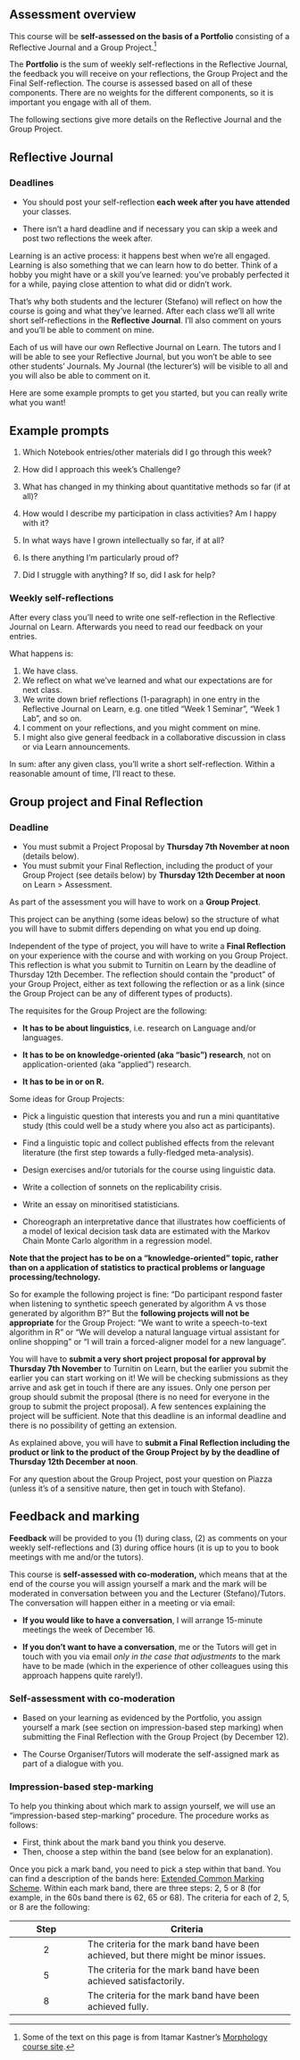 ## Assessment overview

This course will be **self-assessed on the basis of a Portfolio** consisting of a Reflective Journal and a Group Project.[^assessments-1]

[^assessments-1]: Some of the text on this page is from Itamar Kastner's [Morphology course site](https://itamarkast.github.io/UoEmorphology/assessment.html).

The **Portfolio** is the sum of weekly self-reflections in the Reflective Journal, the feedback you will receive on your reflections, the Group Project and the Final Self-reflection. The course is assessed based on all of these components. There are no weights for the different components, so it is important you engage with all of them.

The following sections give more details on the Reflective Journal and the Group Project.

## Reflective Journal

::: callout-important
### Deadlines

-   You should post your self-reflection **each week after you have attended** your classes.

-   There isn't a hard deadline and if necessary you can skip a week and post two reflections the week after.
:::

Learning is an active process: it happens best when we're all engaged. Learning is also something that we can learn how to do better. Think of a hobby you might have or a skill you've learned: you've probably perfected it for a while, paying close attention to what did or didn't work.

That's why both students and the lecturer (Stefano) will reflect on how the course is going and what they've learned. After each class we'll all write short self-reflections in the **Reflective Journal**. I'll also comment on yours and you'll be able to comment on mine.

Each of us will have our own Reflective Journal on Learn. The tutors and I will be able to see your Reflective Journal, but you won't be able to see other students' Journals. My Journal (the lecturer's) will be visible to all and you will also be able to comment on it.

Here are some example prompts to get you started, but you can really write what you want!

::: callout-tip
## Example prompts

1.  Which Notebook entries/other materials did I go through this week?

2.  How did I approach this week's Challenge?

3.  What has changed in my thinking about quantitative methods so far (if at all)?

4.  How would I describe my participation in class activities? Am I happy with it?

5.  In what ways have I grown intellectually so far, if at all?

6.  Is there anything I'm particularly proud of?

7.  Did I struggle with anything? If so, did I ask for help?
:::

### Weekly self-reflections

After every class you'll need to write one self-reflection in the Reflective Journal on Learn. Afterwards you need to read our feedback on your entries.

What happens is:

1.  We have class.
2.  We reflect on what we've learned and what our expectations are for next class.
3.  We write down brief reflections (1-paragraph) in one entry in the Reflective Journal on Learn, e.g. one titled "Week 1 Seminar", "Week 1 Lab", and so on.
4.  I comment on your reflections, and you might comment on mine.
5.  I might also give general feedback in a collaborative discussion in class or via Learn announcements.

In sum: after any given class, you'll write a short self-reflection. Within a reasonable amount of time, I'll react to these.

## Group project and Final Reflection

::: callout-important
### Deadline

-   You must submit a Project Proposal by **Thursday 7th November at noon** (details below).
-   You must submit your Final Reflection, including the product of your Group Project (see details below) by **Thursday 12th December at noon** on Learn \> Assessment.
:::

As part of the assessment you will have to work on a **Group Project**.

This project can be anything (some ideas below) so the structure of what you will have to submit differs depending on what you end up doing.

Independent of the type of project, you will have to write a **Final Reflection** on your experience with the course and with working on you Group Project. This reflection is what you submit to Turnitin on Learn by the deadline of Thursday 12th December. The reflection should contain the "product" of your Group Project, either as text following the reflection or as a link (since the Group Project can be any of different types of products).

The requisites for the Group Project are the following:

-   **It has to be about linguistics**, i.e. research on Language and/or languages.

-   **It has to be on knowledge-oriented (aka "basic") research**, not on application-oriented (aka "applied") research.

-   **It has to be in or on R.**

Some ideas for Group Projects:

-   Pick a linguistic question that interests you and run a mini quantitative study (this could well be a study where you also act as participants).

-   Find a linguistic topic and collect published effects from the relevant literature (the first step towards a fully-fledged meta-analysis).

-   Design exercises and/or tutorials for the course using linguistic data.

-   Write a collection of sonnets on the replicability crisis.

-   Write an essay on minoritised statisticians.

-   Choreograph an interpretative dance that illustrates how coefficients of a model of lexical decision task data are estimated with the Markov Chain Monte Carlo algorithm in a regression model.

**Note that the project has to be on a "knowledge-oriented" topic, rather than on a application of statistics to practical problems or language processing/technology.**

So for example the following project is fine: "Do participant respond faster when listening to synthetic speech generated by algorithm A vs those generated by algorithm B?" But the **following projects will not be appropriate** for the Group Project: "We want to write a speech-to-text algorithm in R" or "We will develop a natural language virtual assistant for online shopping" or "I will train a forced-aligner model for a new language".

You will have to **submit a very short project proposal for approval by Thursday 7th November** to Turnitin on Learn, but the earlier you submit the earlier you can start working on it! We will be checking submissions as they arrive and ask get in touch if there are any issues. Only one person per group should submit the proposal (there is no need for everyone in the group to submit the project proposal). A few sentences explaining the project will be sufficient. Note that this deadline is an informal deadline and there is no possibility of getting an extension.

As explained above, you will have to **submit a Final Reflection including the product or link to the product of the Group Project by by the deadline of Thursday 12th December at noon**.

For any question about the Group Project, post your question on Piazza (unless it's of a sensitive nature, then get in touch with Stefano).

## Feedback and marking

**Feedback** will be provided to you (1) during class, (2) as comments on your weekly self-reflections and (3) during office hours (it is up to you to book meetings with me and/or the tutors).

This course is **self-assessed with co-moderation,** which means that at the end of the course you will assign yourself a mark and the mark will be moderated in conversation between you and the Lecturer (Stefano)/Tutors. The conversation will happen either in a meeting or via email:

-   **If you would like to have a conversation**, I will arrange 15-minute meetings the week of December 16.

-   **If you don't want to have a conversation**, me or the Tutors will get in touch with you via email *only in the case that adjustments* to the mark have to be made (which in the experience of other colleagues using this approach happens quite rarely!).

::: callout-note
### Self-assessment with co-moderation

-   Based on your learning as evidenced by the Portfolio, you assign yourself a mark (see section on impression-based step marking) when submitting the Final Reflection with the Group Project (by December 12).

-   The Course Organiser/Tutors will moderate the self-assigned mark as part of a dialogue with you.
:::

### Impression-based step-marking

To help you thinking about which mark to assign yourself, we will use an "impression-based step-marking" procedure. The procedure works as follows:

-   First, think about the mark band you think you deserve.
-   Then, choose a step within the band (see below for an explanation).

Once you pick a mark band, you need to pick a step within that band. You can find a description of the bands here: [Extended Common Marking Scheme](https://registryservices.ed.ac.uk/timetabling-examinations/exams/regulations/common-marking-scheme). Within each mark band, there are three steps: 2, 5 or 8 (for example, in the 60s band there is 62, 65 or 68). The criteria for each of 2, 5, or 8 are the following:

| Step | Criteria |
|:-----------------:|-----------------------------------------------------|
| 2 | The criteria for the mark band have been achieved, but there might be minor issues. |
| 5 | The criteria for the mark band have been achieved satisfactorily. |
| 8 | The criteria for the mark band have been achieved fully. |
